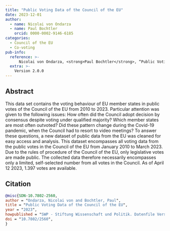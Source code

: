 ```yaml
---
title: "Public Voting Data of the Council of the EU"
date: 2023-12-01
author:
  - name: Nicolai von Ondarza
  - name: Paul Bochtler
    orcid: 0000-0002-9146-6185
categories: 
  - Council of the EU
  - Co-voting
pub-info:
  reference: >-
      Nicolai von Ondarza, <strong>Paul Bochtler</strong>, “Public Voting Data of the Council of the EU,” SWP - Stiftung Wissenschaft und Politik, Version 1.0.0, Dataset, doi: <a href="https://doi.org/10.7802/2560"><code>10.7802/2560</code> </a>.
  extra: >-
    Version 2.0.0
---
```


## Abstract

This data set contains the voting behaviour of EU member states in public votes of the Council of the EU from 2010 to 2023. Particular attention was given to the following issues: How often did the Council adopt decision by consensus despite voting under qualified majority? Which member states are most often outvoted? Did these pattern change during the Covid-19 pandemic, when the Council had to resort to video meetings? To answer these questions, a new dataset of public data from the EU was cleaned for easy access and analysis. This dataset encompasses all voting data from the public votes in the Council of the EU from January 2010 to March 2023. Due to the rules of procedure of the Council of the EU, only legislative votes are made public. The collected data therefore necessarily encompasses only a limited, self-selected number from all votes in the Council. As of April 12 2023, 1.397 votes are available.

## Citation

```bibtex
@misc{SDN-10.7802-2560,
author = "Ondarza, Nicolai von and Bochtler, Paul",
title = "Public Voting Data of the Council of the EU",
year = "2023",
howpublished = "SWP - Stiftung Wissenschaft und Politik. Datenfile Version 2.0.0, https://doi.org/10.7802/2560",
doi = "10.7802/2560",
}
```
  